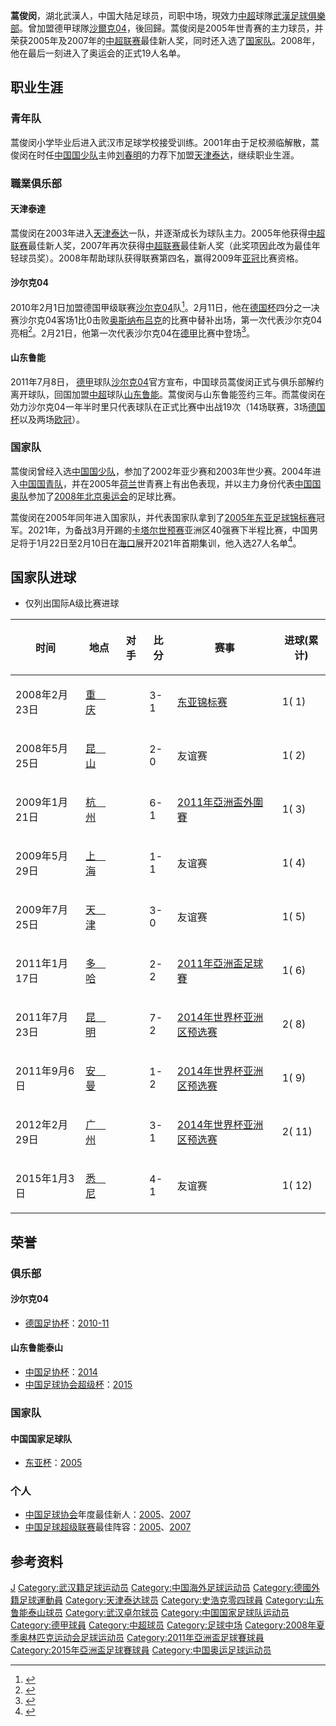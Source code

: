 {{noteTA
|G1=足球
|G2=德甲
}}
{{Football player infobox
| playername =蒿俊闵
| image    = [[File:Junmin.jpg|250px]]
| fullname =蒿俊闵
| englishfullname =Hao Junmin
| nickname =
| dateofbirth ={{birth date and age|1987|3|24}}
| height={{height|m=1.78}}
| countryofbirth = {{CHN-1949}}
| cityofbirth = [[湖北省|湖北省]][[武汉市|武汉市]]
| currentclub = [[武漢足球俱樂部|武漢足球俱樂部]]
| clubnumber = 28
| position = [[中场|中场]]
| youthyears = 1998–2001<br />2002–2003
| youthclubs = 武汉市足球学校<br />[[天津泰达|天津泰达]]
| years = 2003–2009<br />2010–2011<br />2011–2021<br />2021–
| clubs = [[天津泰达|天津泰达]]<br />[[史浩克04足球俱樂部|史浩克04]]<br />[[山东鲁能泰山|山东鲁能泰山]]<br />[[武漢足球俱樂部|武漢足球俱樂部]]
| caps(goals)=132 (16)<br /> 14 (0)<br /> 213 (9)
| nationalyears=2001–2003<br />2004–2005<br />2006–2008<br />2005–
| nationalteam= [[中国国少队|中国国少队]]<br />[[中国国青队|中国国青队]]<br />[[中国国奥队|中国国奥队]]<br />[[中国国家足球队|中国]]
| nationalcaps(goals)= <br /><br /><br />83 (12)
| pcupdate = 2020年12月31日
| ntupdate = 2021年6月15日 
}}

'''蒿俊闵'''{{BD|1987年|3月24日|||H}}，湖北武漢人，中国大陆足球员，司职中场，現效力[[中超|中超]]球隊[[武漢足球俱樂部|武漢足球俱樂部]]。曾加盟德甲球隊[[沙爾克04|沙爾克04]]，後回歸。蒿俊闵是2005年世青赛的主力球员，并荣获2005年及2007年的[[中超联赛|中超联赛]]最佳新人奖，同时还入选了[[中国国家足球队|国家队]]。2008年，他在最后一刻进入了奥运会的正式19人名单。

== 职业生涯 ==
=== 青年队 ===
蒿俊闵小学毕业后进入武汉市足球学校接受训练。2001年由于足校濒临解散，蒿俊闵在时任[[中国国少队|中国国少队]]主帅[[刘春明_(足球运动员)|刘春明]]的力荐下加盟[[天津泰达|天津泰达]]，继续职业生涯。

=== 職業俱乐部 ===
==== 天津泰達 ====
蒿俊闵在2003年进入[[天津泰达|天津泰达]]一队，并逐渐成长为球队主力。2005年他获得[[中超联赛|中超联赛]]最佳新人奖，2007年再次获得[[中超联赛|中超联赛]]最佳新人奖（此奖项因此改为最佳年轻球员奖）。2008年帮助球队获得联赛第四名，赢得2009年[[亚足联冠军联赛|亚冠]]比赛资格。

==== 沙尔克04 ====
2010年2月1日加盟德国甲级联赛[[史浩克04足球俱樂部|沙尔克04]]队<ref>{{cite web| date =2010年2月1日| title ="沙尔克04官方宣布签蒿俊闵 百年队史首位中国球员"| publisher =新浪体育| url =http://sports.sina.com.cn/g/2010-02-01/19334821395.shtml| accessdate =2010-02-01| archive-date =2010-02-04| archive-url =https://web.archive.org/web/20100204150620/http://sports.sina.com.cn/g/2010-02-01/19334821395.shtml| dead-url =no}}</ref>。2月11日，他在[[德国杯|德国杯]]四分之一决赛沙尔克04客场1比0击败[[奥斯纳布吕克足球俱乐部|奥斯纳布吕克]]的比赛中替补出场，第一次代表沙尔克04亮相<ref>{{cite web| date =2010年2月11日| title ="德杯-沙尔克客场1-0进四强 蒿俊闵完成豪门处子秀"| publisher =新浪体育| url =http://sports.sina.com.cn/g/2010-02-11/05284835216.shtml| accessdate =2010-02-11| archive-date =2019-08-20| archive-url =https://web.archive.org/web/20190820071842/http://sports.sina.com.cn/g/2010-02-11/05284835216.shtml| dead-url =no}}</ref>。2月21日，他第一次代表沙尔克04在[[德甲|德甲]]比赛中登场<ref>{{cite web| date =2010年2月22日| title ="沙尔克客场1-2狼堡 蒿俊闵首秀变先发右后卫"| publisher =新浪体育| url =http://sports.sina.com.cn/g/2010-02-22/02214848670.shtml| accessdate =2010-02-22| archive-date =2019-08-20| archive-url =https://web.archive.org/web/20190820191424/http://sports.sina.com.cn/g/2010-02-22/02214848670.shtml| dead-url =no}}</ref>。

==== 山东鲁能 ====
2011年7月8日， [[德甲|德甲]]球队[[沙尔克04|沙尔克04]]官方宣布，中国球员蒿俊闵正式与俱乐部解约离开球队，回国加盟[[中超|中超]]球队[[山东鲁能|山东鲁能]]。蒿俊闵与山东鲁能签约三年。而蒿俊闵在効力沙尔克04一年半时里只代表球队在正式比赛中出战19次（14场联赛，3场[[德国杯|德国杯]]以及两场[[欧冠|欧冠]]）。 

=== 国家队 ===
蒿俊闵曾经入选[[中国国少队|中国国少队]]，参加了2002年亚少赛和2003年世少赛。2004年进入[[中国国青队|中国国青队]]，并在2005年[[荷兰|荷兰]]世青赛上有出色表现，并以主力身份代表[[中国国奥队|中国国奥队]]参加了[[2008年北京奥运会|2008年北京奥运会]]的足球比赛。

蒿俊闵在2005年同年进入国家队，并代表国家队拿到了[[2005年东亚足球锦标赛|2005年东亚足球锦标赛]]冠军。2021年，为备战3月开踢的[[卡塔尔世界杯|卡塔尔世预赛]]亚洲区40强赛下半程比赛，中国男足将于1月22日至2月10日在[[海口|海口]]展开2021年首期集训，他入选27人名单<ref>{{Cite web|title=国足点兵 27员战将名单出炉|url=https://sports.huanqiu.com/article/41WTt4Kus6S|accessdate=2021-02-22|work=环球网|archive-date=2021-03-01|archive-url=https://web.archive.org/web/20210301014614/https://sports.huanqiu.com/article/41WTt4Kus6S|dead-url=no}}</ref>。

== 国家队进球 ==
* 仅列出国际A级比赛进球
{|width=70% class="wikitable"  style="text-align: center; font-size: 90%"
!时间!!地点!!对手!!比分!!赛事!!进球(累计)
|-
|2008年2月23日||align=left|{{flagicon|CHN}} [[重庆市|重　庆]]||align=left|{{fb|PRK}}||3-1||[[2008年东亚足球锦标赛|东亚锦标赛]]||1( 1)
|-
|2008年5月25日||align=left|{{flagicon|CHN}} [[昆山市|昆　山]]||align=left|{{fb|JOR}}||2-0||友谊赛||1( 2)
|-
|2009年1月21日||align=left|{{flagicon|CHN}} [[杭州市|杭　州]]||align=left|{{fb|VIE}}||6-1||[[2011年亞洲盃外圍賽|2011年亞洲盃外圍賽]]||1( 3)
|-
|2009年5月29日||align=left|{{flagicon|CHN}} [[上海市|上　海]]||align=left|{{fb|GER}}||1-1||友谊赛||1( 4)
|-
|2009年7月25日||align=left|{{flagicon|CHN}} [[天津市|天　津]]||align=left|{{fb|KGZ}}||3-0||友谊赛||1( 5)
|-
|2011年1月17日||align=left|{{flagicon|QAT}} [[多哈|多　哈]]||align=left|{{fb|UZB}}||2-2||[[2011年亞洲盃足球賽|2011年亞洲盃足球賽]]||1( 6)
|-
|2011年7月23日||align=left|{{flagicon|CHN}} [[昆明市|昆　明]]||align=left|{{fb|LAO}}||7-2||[[2014年世界盃外圍賽_(亞洲區)|2014年世界杯亚洲区预选赛]]||2( 8)
|-
|2011年9月6日||align=left|{{flagicon|JOR}} [[安曼|安　曼]]||align=left|{{fb|JOR}}||1-2||[[2014年世界盃外圍賽_(亞洲區)|2014年世界杯亚洲区预选赛]]||1( 9)
|-
|2012年2月29日||align=left|{{flagicon|CHN}} [[广州市|广　州]]||align=left|{{fb|JOR}}||3-1||[[2014年世界盃外圍賽_(亞洲區)|2014年世界杯亚洲区预选赛]]||2( 11)
|-
|2015年1月3日||align=left|{{flagicon|AUS}} [[悉尼|悉　尼]]||align=left|{{fb|OMA}}||4-1||友谊赛||1( 12)
|}

==荣誉==
=== 俱乐部 ===
==== 沙尔克04 ====
*[[德国足协杯|德国足协杯]]：[[2010年至2011年德国足协杯|2010-11]]

==== 山东鲁能泰山 ====
*[[中国足协杯|中国足协杯]]：[[2014年中国足协杯|2014]]
*[[中国足球协会超级杯|中国足球协会超级杯]]：[[2015年中国足球协会超级杯|2015]]

=== 国家队 ===
==== 中国国家足球队 ====
*[[东亚杯|东亚杯]]：[[2005年东亚足球锦标赛|2005]]

===个人===
*[[中国足球协会|中国足球协会]]年度最佳新人：[[2005年中国足球超级联赛|2005]]、[[2007年中国足球超级联赛|2007]]
*[[中国足球超级联赛|中国足球超级联赛]]最佳阵容：[[2005年中国足球超级联赛|2005]]、[[2007年中国足球超级联赛|2007]]

== 参考资料 ==
{{reflist}}

{{2003年甲A分类名单天津}}
{{2004年中超分类名单天津}}
{{2005年中超分类名单天津}}
{{2006年中超分类名单天津}}
{{2007年中超分类名单天津}}
{{2008年中超分类名单天津}}
{{2009年中超分类名单天津}}
{{2011年中超分类名单山东}}
{{2012年中超分类名单山东}}
{{2013年中超分类名单山东}}
{{2014年中超分类名单山东}}
{{2015年中超分类名单山东}}
{{2016年中超分类名单山东}}
{{2017年中超分类名单山东}}
{{2018年中超分类名单山东}}
{{2019年中超分类名单山东}}
{{2020年中超分类名单山东}}
{{2021年中超分类名单山东泰山}}
{{2021年中超分类名单武汉队}}
{{中国足球协会年度最佳新人}}
{{2017年中国足球超级联赛最佳阵容}}
{{2006年亚运会男子足球中国参赛名单}}
{{2008年奥运会男子足球中国参赛名单}}
{{2011年亞洲杯足球賽中國參賽名單}}
{{2015年亚洲杯足球赛中国参赛名单}}
{{2019年亚洲杯足球赛中国参赛名单}}
{{DEFAULTSORT:HAO蒿俊闵}}

[[Category:蒿姓|J]]
[[Category:武汉籍足球运动员|Category:武汉籍足球运动员]]
[[Category:中国海外足球运动员|Category:中国海外足球运动员]]
[[Category:德國外籍足球運動員|Category:德國外籍足球運動員]]
[[Category:天津泰达球员|Category:天津泰达球员]]
[[Category:史浩克零四球員|Category:史浩克零四球員]]
[[Category:山东鲁能泰山球员|Category:山东鲁能泰山球员]]
[[Category:武汉卓尔球员|Category:武汉卓尔球员]]
[[Category:中国国家足球队运动员|Category:中国国家足球队运动员]]
[[Category:德甲球員|Category:德甲球員]]
[[Category:中超球员|Category:中超球员]]
[[Category:足球中场|Category:足球中场]]
[[Category:2008年夏季奥林匹克运动会足球运动员|Category:2008年夏季奥林匹克运动会足球运动员]]
[[Category:2011年亞洲盃足球賽球員|Category:2011年亞洲盃足球賽球員]]
[[Category:2015年亞洲盃足球賽球員|Category:2015年亞洲盃足球賽球員]]
[[Category:中国奥运足球运动员|Category:中国奥运足球运动员]]